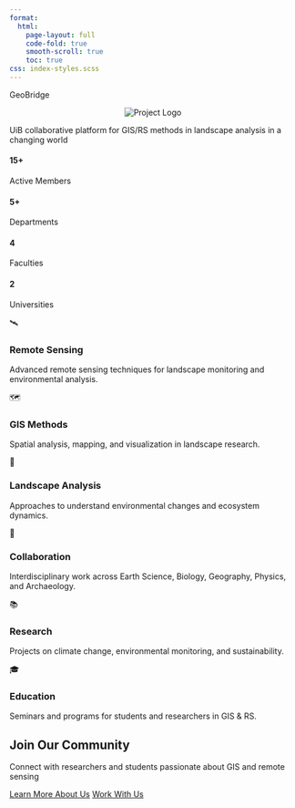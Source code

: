 ```yaml
---
format:
  html:
    page-layout: full
    code-fold: true
    smooth-scroll: true
    toc: true
css: index-styles.scss
---
```


```{=html}
<section class="header">
  <div class="container">
    <p class= "title">GeoBridge</p>
    <div style="text-align: center;">
      <img src="https://github.com/ac-lima/UiBseminarseries/raw/main/img/proj.png" alt="Project Logo" style="max-width: 28%; height: auto; object-fit: contain;">
    </div>
    <p class="tagline">UiB collaborative platform for GIS/RS methods in landscape analysis in a changing world</p>
  </div>
</section>

<section class="grid-section">
  <div class="container">
    <div class="stats">
      <div class="stats-grid">  
        <div class="stat-item">
          <h4>15+</h4>
          <p>Active Members</p>
        </div>
        <div class="stat-item">
          <h4>5+</h4>
          <p>Departments</p>
        </div>
        <div class="stat-item">
          <h4>4</h4>
          <p>Faculties</p>
        </div>
        <div class="stat-item">
          <h4>2</h4>
          <p>Universities</p>
        </div>
      </div>
    </div>

    <!-- Grid of Cards -->
    <div class="grid">
      <div class="card">
        <div class="card-icon">🛰️</div>
          <h3>Remote Sensing</h3>
          <p>Advanced remote sensing techniques for landscape monitoring and environmental analysis.</p>
      </div>

      <div class="card">
        <div class="card-icon">🗺️</div>
          <h3>GIS Methods</h3>
          <p>Spatial analysis, mapping, and visualization in landscape research.</p>
      </div>

      <div class="card">
        <div class="card-icon">🌱</div>
          <h3>Landscape Analysis</h3>
          <p>Approaches to understand environmental changes and ecosystem dynamics.</p>
      </div>

      <div class="card">
        <div class="card-icon">👥</div>
          <h3>Collaboration</h3>
          <p>Interdisciplinary work across Earth Science, Biology, Geography, Physics, and Archaeology.</p>
      </div>

      <div class="card">
        <div class="card-icon">📚</div>
          <h3>Research</h3>
          <p>Projects on climate change, environmental monitoring, and sustainability.</p>
      </div>

      <div class="card">
        <div class="card-icon">🎓</div>
          <h3>Education</h3>
          <p>Seminars and programs for students and researchers in GIS & RS.</p>
      </div>
    </div>

    <!-- Call to Action -->
    <div class="cta-section">
      <h2>Join Our Community</h2>
      <p>Connect with researchers and students passionate about GIS and remote sensing</p>
      <a href="https://ac-lima.github.io/geobridge/teammembers.html" class="cta-button">Learn More About Us</a>
      <a href="https://ac-lima.github.io/geobridge/openprojects.html" class="cta-button">Work With Us</a>
    </div>
  </div>
</section>
```